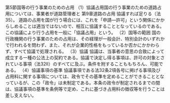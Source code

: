 
第5節国等の行う事業のための占用
（1）協議占用国の行う事業のための道路占用については、事業者が道路管理者と
第9章道路の占用
協議すれば足りる（法35）。
道路の占用を国が行う場合には、これを「申請––許可」という関係にかからしめることは適当ではないので、相互に協議することとなっているのである。この協議により行う占用を一般に「協議占用」という。
（2）国等の範囲
国の行政機関の行う事業のための占用は、その経理が一般会計、特別会計のいずれかで行われるを問わず、また、それが企業的性格をもっているか否かにかかわらず、すべて協議で処理される。
（3）協議
協議は、当事者の意思の合致によって成立する一種の公法上の契約である。協議で決定し得る事項は、許可の対象とされている事項（法32Ⅱ）のすべてに及ぶ。条件を附することももちろん、可能である。
（4）協議事項の基準
協議事項である法32条2項各号に掲げる事項及び占用料に関する事項については、政令でその基準を定めることができることとなっているが、この「政令」は未制定である。本条の政令が制定されるまでの間は、協議事項の基準を条例等で定め、これに基づき占用料の徴収等を行うことは差し支えない。
